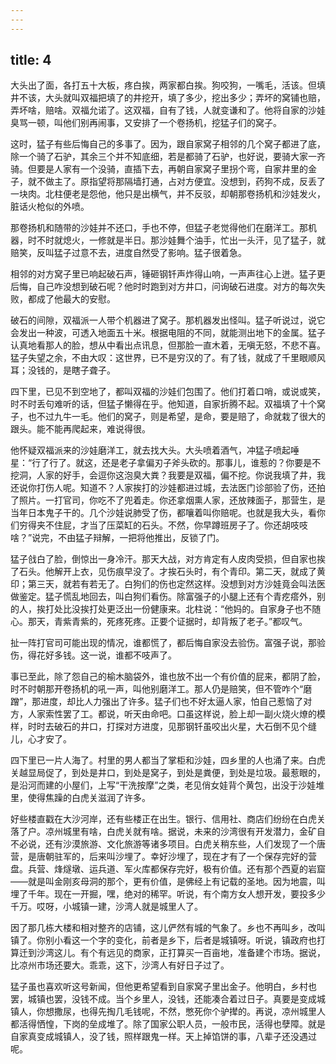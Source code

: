 ```yaml
---
---
---
```

title: 4
---



大头出了面，各打五十大板，疼白挨，两家都白挨。狗咬狗，一嘴毛，活该。但填井不该，大头就叫双福把填了的井挖开，填了多少，挖出多少；弄坏的窝铺也赔，弄坏啥，赔啥。双福允诺了。这双福，自有了钱，人就变谦和了。他将自家的沙娃臭骂一顿，叫他们别再闹事，又安排了一个卷扬机，挖猛子们的窝子。

这时，猛子有些后悔自己的多事了。因为，跟自家窝子相邻的几个窝子都进了底，除一个骑了石驴，其余三个并不知底细，若是都骑了石驴，也好说，要骑大家一齐骑。但要是人家有一个没骑，直插下去，再朝自家窝子里拐个弯，自家井里的金子，就不做主了。原指望将那隔墙打通，占对方便宜。没想到，药狗不成，反丢了一块肉。北柱便老是怨他，他只是出横气，并不反驳，却朝那卷扬机和沙娃发火，脏话火枪似的外喷。

那卷扬机和随带的沙娃并不还口，手也不停，但猛子老觉得他们在磨洋工。那机器，时不时就熄火，一修就是半日。那沙娃舞个油手，忙出一头汗，见了猛子，就赔笑，反叫猛子过意不去，进度自然受了影响。猛子很着急。

相邻的对方窝子里已响起破石声，锤砸钢钎声炸得山响，一声声往心上迸。猛子更后悔，自己咋没想到破石呢？他时时跑到对方井口，问询破石进度。对方的每次失败，都成了他最大的安慰。

破石的间隙，双福派一人带个机器进了窝子。那机器发出怪叫。猛子听说过，说它会发出一种波，可透入地面五十米。根据电阻的不同，就能测出地下的金属。猛子认真地看那人的脸，想从中看出点讯息，但那脸一直木着，无嗔无怒，不悲不喜。猛子失望之余，不由大叹：这世界，已不是穷汉的了。有了钱，就成了千里眼顺风耳；没钱的，是瞎子聋子。

四下里，已见不到空地了，都叫双福的沙娃们包围了。他们打着口哨，或说或笑，时不时丢句难听的话，但猛子懒得在乎。他知道，自家折腾不起。双福填了十个窝子，也不过九牛一毛。他们的窝子，则是希望，是命，要是赔了，命就栽了很大的跟头。能不能再爬起来，难说得很。

他怀疑双福派来的沙娃磨洋工，就去找大头。大头喷着酒气，冲猛子喷起唾星：“行了行了。就这，还是老子拿偏刃子斧头砍的。那事儿，谁惹的？你要是不挖洞，人家的好手，会逗你这泡臭大粪？我要是双福，偏不挖。你说我填了井，我还说你打伤人呢。知道不？人家挨打的沙娃都进过城，去法医门诊部验了伤，还拍了照片。一打官司，你吃不了兜着走。你还拿烟熏人家，还放辣面子，那营生，是当年日本鬼子干的。几个沙娃说肺受了伤，都嚷着叫你赔呢。也就是我大头，看你们穷得夹不住屁，才当了压菜缸的石头。不然，你早蹲班房子了。你还胡吱吱啥？”说完，不由猛子辩解，一把将他推出，反锁了门。

猛子戗白了脸，倒惊出一身冷汗。那天大战，对方肯定有人皮肉受损，但自家也挨了石头。他解开上衣，见伤痕早没了。才挨石头时，有个青印。第二天，就成了黄印；第三天，就若有若无了。白狗们的伤也定然这样。没想到对方沙娃竟会叫法医做鉴定。猛子慌乱地回去，叫白狗们看伤。除富强子的小腿上还有个青疙瘩外，别的人，挨打处比没挨打处更泛出一份健康来。北柱说：“他妈的。自家身子也不随心。那天，青紫青紫的，死疼死疼。正要个证据时，却背叛了老子。”都叹气。

扯一阵打官司可能出现的情况，谁都慌了，都后悔自家没去验伤。富强子说，那验伤，得花好多钱。这一说，谁都不吱声了。

事已至此，除了怨自己的榆木脑袋外，谁也放不出一个有价值的屁来，都阴了脸，时不时朝那开卷扬机的吼一声，叫他别磨洋工。那人仍是赔笑，但不管咋个“磨蹭”，那进度，却比人力强出了许多。猛子们也不好太逼人家，怕自己惹恼了对方，人家索性罢了工。都说，听天由命吧。口虽这样说，脸上却一副火烧火燎的模样，时时去破石的井口，打探对方进度，见那钢钎虽咬出火星，大石倒不见个缝儿，心才安了。

四下里已一片人海了。村里的男人都当了掌柜和沙娃，四乡里的人也涌了来。白虎关越显局促了，到处是井口，到处是窝子，到处是粪便，到处是垃圾。最惹眼的，是沿河而建的小屋们，上写“干洗按摩”之类，老见俏女娃背个黄包，出没于沙娃堆里，使得焦躁的白虎关滋润了许多。

好些楼直戳在大沙河岸，还有些楼正在出生。银行、信用社、商店们纷纷在白虎关落了户。凉州城里有啥，白虎关就有啥。据说，未来的沙湾很有开发潜力，金矿自不必说，还有沙漠旅游、文化旅游等诸多项目。白虎关稍东些，人们发现了一个唐营，是唐朝驻军的，后来叫沙埋了。幸好沙埋了，现在才有了一个保存完好的营盘。兵营、烽燧墩、运兵道、军火库都保存完好，极有价值。还有那个西夏的岩窟——就是叫金刚亥母洞的那个，更有价值，是佛经上有记载的圣地。因为地震，叫埋了千年。现在一开掘，嘿，绝对的稀罕。听说，有个南方女人想开发，要投多少千万。哎呀，小城镇一建，沙湾人就是城里人了。

因了那几栋大楼和相对整齐的店铺，这儿俨然有城的气象了。乡也不再叫乡，改叫镇了。你别小看这一个字的变化，前者是乡下，后者是城镇呀。听说，镇政府也打算迁到沙湾这儿。有个有远见的商家，正打算买一百亩地，准备建个市场。据说，比凉州市场还要大。乖乖，这下，沙湾人有好日子过了。

猛子虽也喜欢听这号新闻，但他更希望看到自家窝子里出金子。他明白，乡村也罢，城镇也罢，没钱不成。当个乡里人，没钱，还能凑合着过日子。真要是变成城镇人，你想撒尿，也得先掏几毛钱呢，不然，憋死你个驴撵的。再说，凉州城里人都活得恓惶，下岗的垒成堆了。除了国家公职人员，一般市民，活得也孽障。就是自家真变成城镇人，没了钱，照样跟鬼一样。天上掉馅饼的事，八辈子还没遇过呢。